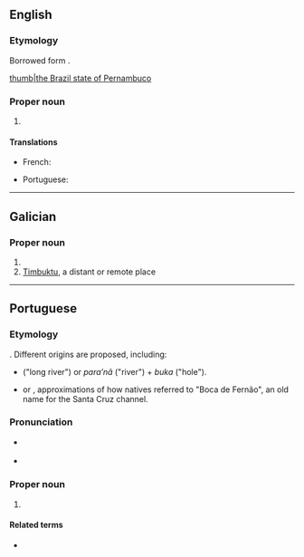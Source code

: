 {{also|pernambuco}}
==English==
===Etymology===
Borrowed form {{bor|en|pt|Pernambuco}}.

{{wikipedia}}
[[file:Brazil State Pernambuco.svg|thumb|the Brazil state of Pernambuco]]

===Proper noun===
{{en-proper noun}}

# {{place:Brazil/state|en|capital=Recife|region=Northeast Region}}

====Translations====
{{trans-top|state}}
* French: {{t+|fr|Pernambouc}}
{{trans-mid}}
* Portuguese: {{t+|pt|Pernambuco|m}}
{{trans-bottom}}

----

==Galician==

===Proper noun===
{{head|gl|proper noun|g=m}}

# {{place:Brazil/state|gl|capital=Recife|region=Northeast Region}}
# [[Timbuktu]], a distant or remote place

----

==Portuguese==

===Etymology===
{{unk|pt|title=Uncertain}}. Different origins are proposed, including:
* {{etyl|tpw|pt}} {{m|tpw|paranãbuku}} ("long river") or ''para’nã'' ("river") + ''buka'' ("hole").
* {{m|pt|Pernão Boca}} or {{m|pt|Pernambuka}}, approximations of how natives referred to "Boca de Fernão", an old name for the Santa Cruz channel.

===Pronunciation===
* {{a|Brazil}} {{IPA|/ˌpeʁ.nɐ̃.ˈbu.ku/|lang=pt}}
* {{a|Nordestino}} {{IPA|/ˌpɛʁ.nɐ̃.ˈbu.ku/|lang=pt}}

===Proper noun===
{{pt-proper noun|m}}
# {{place|pt|state|macroregion/pt:Northeast Region|c/pt:Brazil|capital=pt:Recife}}
#: {{syn|pt|PE}} {{gloss|abbreviation}}

====Related terms====
* {{l|pt|pernambucano}} {{gloss|[[demonym]]}}